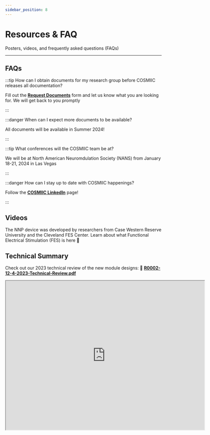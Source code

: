 ```yaml
---
sidebar_position: 8
---
```



# Resources & FAQ

Posters, videos, and frequently asked questions (FAQs)

---


## FAQs
:::tip How can I obtain documents for my research group before COSMIIC releases all documentation?

Fill out the **[Request Documents](https://cosmiic.atlassian.net/servicedesk/customer/portal/1/group/1/create/19)** form and let us know what you are looking for. We will get back to you promptly

:::

:::danger When can I expect more documents to be available?

All documents will be available in Summer 2024!

:::

:::tip What conferences will the COSMIIC team be at?

We will be at North American Neuromdulation Society (NANS) from January 18-21, 2024 in Las Vegas

:::

:::danger How can I stay up to date with COSMIIC happenings?

Follow the **[COSMIIC LinkedIn](https://www.linkedin.com/company/cosmiic/)** page!

:::

## Videos

The NNP device was developed by researchers from Case Western Reserve University and the Cleveland FES Center. Learn about what Functional Electrical Stimulation (FES) is here :arrow_down_small:

<div class='youtube-player'>
    <ReactPlayer controls url='https://youtu.be/iR8SAETKZVs?si=0-7DH17_TGJ2O7uC' />
</div>

## Technical Summary

Check out our 2023 technical review of the new module designs: :file_folder: **[R0002-12-4-2023-Technical-Review.pdf](./img/R0002-12-4-2023-Technical-Review.pdf)**

<div class= 'pdf-viewer'>
    <iframe src="https://drive.google.com/file/d/1yGFdAQiG1jEewOPp4TqLY_21VcZEsr6r/preview" width="640" height="480" allow="autoplay"></iframe>
</div>
